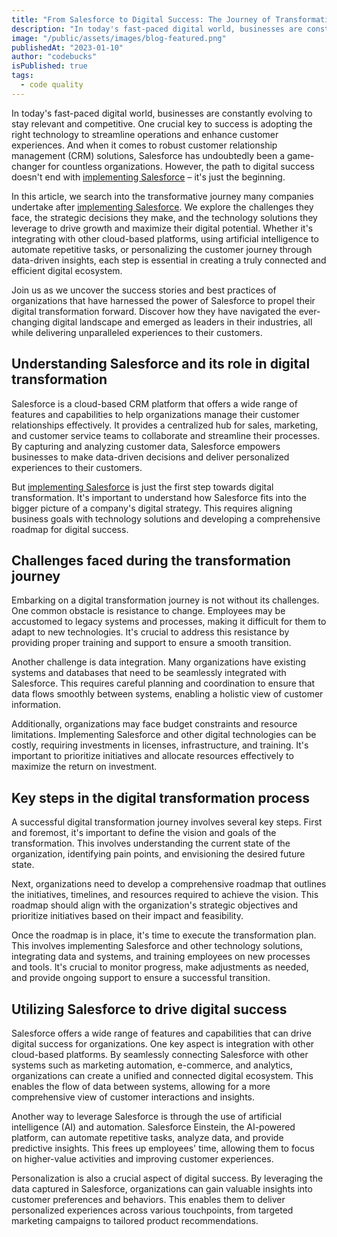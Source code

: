 ```yaml
---
title: "From Salesforce to Digital Success: The Journey of Transformation"
description: "In today's fast-paced digital world, businesses are constantly evolving to stay relevant and competitive. One crucial key to success is adopting the right technology to streamline operations and enhance customer experiences. And when it comes to robust customer relationship management (CRM) solutions, Salesforce has undoubtedly been a game-changer for countless organizations. However, the path to digital success doesn't end with implementing Salesforce – it's just the beginning."
image: "/public/assets/images/blog-featured.png"
publishedAt: "2023-01-10"
author: "codebucks"
isPublished: true
tags:
  - code quality
---
```


In today's fast-paced digital world, businesses are constantly evolving to stay relevant and competitive. One crucial key to success is adopting the right technology to streamline operations and enhance customer experiences. And when it comes to robust customer relationship management (CRM) solutions, Salesforce has undoubtedly been a game-changer for countless organizations. However, the path to digital success doesn't end with [implementing Salesforce](http://www.cloudprism.in) – it's just the beginning.

In this article, we search into the transformative journey many companies undertake after [implementing Salesforce](http://www.cloudprism.in). We explore the challenges they face, the strategic decisions they make, and the technology solutions they leverage to drive growth and maximize their digital potential. Whether it's integrating with other cloud-based platforms, using artificial intelligence to automate repetitive tasks, or personalizing the customer journey through data-driven insights, each step is essential in creating a truly connected and efficient digital ecosystem.

Join us as we uncover the success stories and best practices of organizations that have harnessed the power of Salesforce to propel their digital transformation forward. Discover how they have navigated the ever-changing digital landscape and emerged as leaders in their industries, all while delivering unparalleled experiences to their customers.

## Understanding Salesforce and its role in digital transformation

Salesforce is a cloud-based CRM platform that offers a wide range of features and capabilities to help organizations manage their customer relationships effectively. It provides a centralized hub for sales, marketing, and customer service teams to collaborate and streamline their processes. By capturing and analyzing customer data, Salesforce empowers businesses to make data-driven decisions and deliver personalized experiences to their customers.

But [implementing Salesforce](http://www.cloudprism.in) is just the first step towards digital transformation. It's important to understand how Salesforce fits into the bigger picture of a company's digital strategy. This requires aligning business goals with technology solutions and developing a comprehensive roadmap for digital success.

## Challenges faced during the transformation journey

Embarking on a digital transformation journey is not without its challenges. One common obstacle is resistance to change. Employees may be accustomed to legacy systems and processes, making it difficult for them to adapt to new technologies. It's crucial to address this resistance by providing proper training and support to ensure a smooth transition.

Another challenge is data integration. Many organizations have existing systems and databases that need to be seamlessly integrated with Salesforce. This requires careful planning and coordination to ensure that data flows smoothly between systems, enabling a holistic view of customer information.

Additionally, organizations may face budget constraints and resource limitations. Implementing Salesforce and other digital technologies can be costly, requiring investments in licenses, infrastructure, and training. It's important to prioritize initiatives and allocate resources effectively to maximize the return on investment.

## Key steps in the digital transformation process

A successful digital transformation journey involves several key steps. First and foremost, it's important to define the vision and goals of the transformation. This involves understanding the current state of the organization, identifying pain points, and envisioning the desired future state.

Next, organizations need to develop a comprehensive roadmap that outlines the initiatives, timelines, and resources required to achieve the vision. This roadmap should align with the organization's strategic objectives and prioritize initiatives based on their impact and feasibility.

Once the roadmap is in place, it's time to execute the transformation plan. This involves implementing Salesforce and other technology solutions, integrating data and systems, and training employees on new processes and tools. It's crucial to monitor progress, make adjustments as needed, and provide ongoing support to ensure a successful transition.

## Utilizing Salesforce to drive digital success

Salesforce offers a wide range of features and capabilities that can drive digital success for organizations. One key aspect is integration with other cloud-based platforms. By seamlessly connecting Salesforce with other systems such as marketing automation, e-commerce, and analytics, organizations can create a unified and connected digital ecosystem. This enables the flow of data between systems, allowing for a more comprehensive view of customer interactions and insights.

Another way to leverage Salesforce is through the use of artificial intelligence (AI) and automation. Salesforce Einstein, the AI-powered platform, can automate repetitive tasks, analyze data, and provide predictive insights. This frees up employees' time, allowing them to focus on higher-value activities and improving customer experiences.

Personalization is also a crucial aspect of digital success. By leveraging the data captured in Salesforce, organizations can gain valuable insights into customer preferences and behaviors. This enables them to deliver personalized experiences across various touchpoints, from targeted marketing campaigns to tailored product recommendations.
